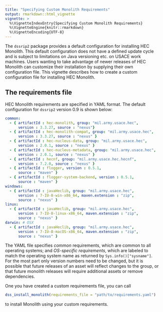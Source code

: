 ```yaml
---
title: "Specifying Custom Monolith Requirements"
output: rmarkdown::html_vignette
vignette: >
  %\VignetteIndexEntry{Specifying Custom Monolith Requirements}
  %\VignetteEngine{knitr::rmarkdown}
  %\VignetteEncoding{UTF-8}
---
```


The `dssrip2` package provides a default configuration for installing
HEC Monolith. This default configuration does not have a defined update
cycle and is subject to limitations on Java versioning etc. on USACE
work machines. Users wanting to take advantage of newer releases of
HEC Monolith can customize their installation by supplying
their own configuration file. This vignette describes how to
create a custom configuration file for installing HEC Monolith.

## The requirements file

HEC Monolith requirements are specified in YAML format. The default
configuration for `dssrip2` version 0.9 is shown below:

```yaml
common:
  - { artifactId : hec-monolith, group: "mil.army.usace.hec",
      version : 3.3.27, source : "nexus"}
  - { artifactId : hec-monolith-compat, group: "mil.army.usace.hec",
      version : 3.3.27, source : "nexus" }
  - { artifactId : hec-nucleus-data, group: "mil.army.usace.hec",
      version : 2.0.1, source : "nexus" }
  - { artifactId : hec-nucleus-metadata, group: "mil.army.usace.hec",
      version : 2.0.1, source : "nexus" }
  - { artifactId : hecnf, group: "mil.army.usace.hec.hecnf",
      version : 7.2.0, source : "nexus" }
  - { artifactId : flogger, version : 0.5.1,
      source : "maven" }
  - { artifactId : flogger-system-backend, version : 0.5.1,
      source : "maven" }
windows:
  - { artifactId : javaHeclib, group: "mil.army.usace.hec",
      version : 7-IU-8-win-x86_64, maven.extension : "zip",
      source : "nexus" }
linux:
  - { artifactId : javaHeclib, group: "mil.army.usace.hec",
      version : 7-IU-8-linux-x86_64, maven.extension : "zip",
      source : "nexus" }
darwin: # OSX
  - { artifactId : javaHeclib, group: "mil.army.usace.hec",
      version : 7-IU-8-macOS-x86_64, maven.extension : "zip",
      source : "nexus" }
```

The YAML file specifies *common* requirements, which are common to all
operating systems; and *OS-specific requirements*, which are labeled
to match the operating system name as returned by
`Sys.info()["sysname"]`. For the most part only version numbers need
to be changed, but it is possible that future releases of an asset
will reflect changes to the group, or that future monolith releases
will require additional assets or remove dependencies. 

One you have created a custom requirements file, you can call
```r
dss_install_monolith(requirements_file = "path/to/requirements.yaml")
```
to install Monolith using your custom requirements.
